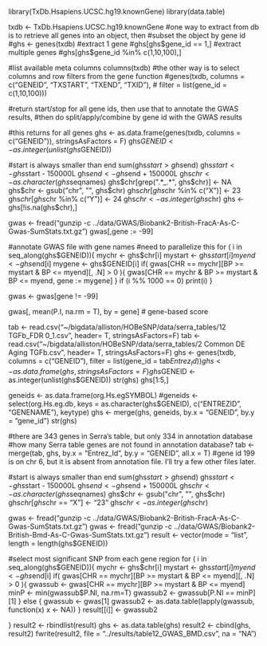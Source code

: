 library(TxDb.Hsapiens.UCSC.hg19.knownGene)
library(data.table)

txdb <- TxDb.Hsapiens.UCSC.hg19.knownGene
#one way to extract from db is to retrieve all genes into an object, then 
#subset the object by gene id
#ghs <- genes(txdb)
#extract 1 gene
#ghs[ghs$gene_id == 1,]
#extract multiple genes
#ghs[ghs$gene_id %in% c(1,10,100),]

#list available meta columns
columns(txdb)
#the other way is to select columns and row filters from the gene function
#genes(txdb, columns = c("GENEID", "TXSTART", "TXEND", "TXID"),
#      filter = list(gene_id = c(1,10,100)))

#return start/stop for all gene ids, then use that to annotate the GWAS results,
#then do split/apply/combine by gene id with the GWAS results

#this returns for all genes
ghs <- as.data.frame(genes(txdb, columns = c("GENEID")), stringsAsFactors = F)
ghs$GENEID <- as.integer(unlist(ghs$GENEID))

#start is always smaller than end
sum(ghs$start > ghs$end)
ghs$start <- ghs$start - 150000L
ghs$end <- ghs$end + 150000L
ghs$chr <- as.character(ghs$seqnames)
ghs$chr[grep(".*_.*", ghs$chr)] <- NA
ghs$chr <- gsub("chr", "", ghs$chr)
ghs$chr[ghs$chr %in% c("X")] <- 23
ghs$chr[ghs$chr %in% c("Y")] <- 24
ghs$chr <- as.integer(ghs$chr)
ghs <- ghs[!is.na(ghs$chr),]

gwas <- fread("gunzip -c ../data/GWAS/Biobank2-British-FracA-As-C-Gwas-SumStats.txt.gz")
gwas[,gene := -99]

#annotate GWAS file with gene names
#need to parallelize this
for ( i in seq_along(ghs$GENEID)){
  mychr <- ghs$chr[i]
  mystart <- ghs$start[i]
  myend <- ghs$end[i]
  mygene <- ghs$GENEID[i]
  if( gwas[CHR == mychr][BP >= mystart & BP <= myend][, .N] > 0 ){
    gwas[CHR == mychr & BP >= mystart & BP <= myend, gene := mygene]
  } 
  if (i %% 1000 == 0) print(i)
}

gwas <- gwas[gene != -99]

gwas[, mean(P.I, na.rm = T), by = gene] # gene-based score



tab <- read.csv("~/bigdata/alliston/HOBeSNP/data/serra_tables/12 TGFb_FDR 0_1.csv", header= T, stringsAsFactors=F)
tab <- read.csv("~/bigdata/alliston/HOBeSNP/data/serra_tables/2 Common DE Aging TGFb.csv", header= T, stringsAsFactors=F)
ghs <- genes(txdb, columns = c("GENEID"),
      filter = list(gene_id = tab$Entrez_Id))
ghs <- as.data.frame(ghs, stringsAsFactors=F)
ghs$GENEID <- as.integer(unlist(ghs$GENEID))
str(ghs)
ghs[1:5,]

geneids <- as.data.frame(org.Hs.egSYMBOL)
#geneids <- select(org.Hs.eg.db, keys = as.character(ghs$GENEID), c("ENTREZID", "GENENAME"), keytype)
ghs <- merge(ghs, geneids, by.x = "GENEID", by.y = "gene_id")
str(ghs)

#there are 343 genes in Serra's table, but only 334 in annotation database
#how many Serra table genes are not found in annotation database?
tab <- merge(tab, ghs, by.x = "Entrez_Id", by.y = "GENEID", all.x = T)
#gene id 199 is on chr 6, but it is absent from annotation file. I'll try a few other files later.

#start is always smaller than end
sum(ghs$start > ghs$end)
ghs$start <- ghs$start - 150000L
ghs$end <- ghs$end + 150000L
ghs$chr <- as.character(ghs$seqnames)
ghs$chr <- gsub("chr", "", ghs$chr)
ghs$chr[ghs$chr == "X"] <- "23"
ghs$chr <- as.integer(ghs$chr)

gwas <- fread("gunzip -c ../data/GWAS/Biobank2-British-FracA-As-C-Gwas-SumStats.txt.gz")
gwas <- fread("gunzip -c ../data/GWAS/Biobank2-British-Bmd-As-C-Gwas-SumStats.txt.gz")
result <- vector(mode = "list", length = length(ghs$GENEID))

#select most significant SNP from each gene region
for ( i in seq_along(ghs$GENEID)){
  mychr <- ghs$chr[i]
  mystart <- ghs$start[i]
  myend <- ghs$end[i]
  if( gwas[CHR == mychr][BP >= mystart & BP <= myend][, .N] > 0 ){
    gwassub <- gwas[CHR == mychr][BP >= mystart & BP <= myend]
    minP <- min(gwassub$P.NI, na.rm=T)
    gwassub2 <- gwassub[P.NI == minP][1]
  } else {
    gwassub <- gwas[1]
    gwassub2 <- as.data.table(lapply(gwassub, function(x) x <- NA))
  }
  result[[i]] <- gwassub2

}
result2 <- rbindlist(result)
ghs <- as.data.table(ghs)
result2 <- cbind(ghs, result2)
fwrite(result2, file = "../results/table12_GWAS_BMD.csv", na = "NA")






